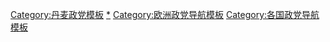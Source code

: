 {{Navbox
| name   =法罗群岛政党
| title  = {{flagicon|Faroe Islands}} [[法罗群岛政党列表|法罗群岛政党]]
|bodyclass = hlist

|group1 = [[法罗群岛议会|议会]]（33）
|list1  = 
*[[社会民主党 (法罗群岛)|社会民主党]] (7)
*[[共和 (法罗群岛)|共和]] (7)
*[[联盟党 (法罗群岛)|联盟党]] (6)
*[[人民党 (法罗群岛)|人民党]] (5)
*[[进步 (法罗群岛)|进步]] (2)
*[[中间党 (法罗群岛)|中间党]] (2)
*[[自治 (政党)|自治]] (2)

|group2 = [[丹麦议会]]（2）
|list2 = 
*[[社会民主党 (法罗群岛)|社会民主党]] (1)
*[[共和 (法罗群岛)|共和]] (1)

| below = 
* [[法罗群岛政治]]
* [[各国执政党列表]]
* [[Portal:政治|政治专题]]
}}<noinclude>
[[Category:丹麦政党模板]]
[[Category:法罗群岛政党|*]]
[[Category:欧洲政党导航模板]]
[[Category:各国政党导航模板]]
</noinclude>